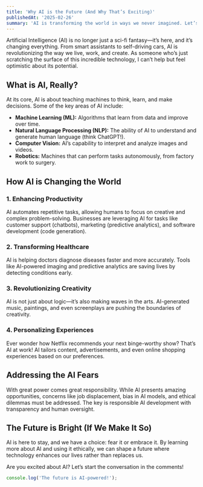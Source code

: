 ```yaml
---
title: 'Why AI is the Future (And Why That’s Exciting)'
publishedAt: '2025-02-26'
summary: 'AI is transforming the world in ways we never imagined. Let’s explore its impact, potential, and why we should be excited about what’s ahead.'
---
```


Artificial Intelligence (AI) is no longer just a sci-fi fantasy—it’s here, and it’s changing everything. From smart assistants to self-driving cars, AI is revolutionizing the way we live, work, and create. As someone who’s just scratching the surface of this incredible technology, I can’t help but feel optimistic about its potential.

## What is AI, Really?

At its core, AI is about teaching machines to think, learn, and make decisions. Some of the key areas of AI include:

- **Machine Learning (ML):** Algorithms that learn from data and improve over time.
- **Natural Language Processing (NLP):** The ability of AI to understand and generate human language (think ChatGPT!).
- **Computer Vision:** AI’s capability to interpret and analyze images and videos.
- **Robotics:** Machines that can perform tasks autonomously, from factory work to surgery.

## How AI is Changing the World

### 1. Enhancing Productivity

AI automates repetitive tasks, allowing humans to focus on creative and complex problem-solving. Businesses are leveraging AI for tasks like customer support (chatbots), marketing (predictive analytics), and software development (code generation).

### 2. Transforming Healthcare

AI is helping doctors diagnose diseases faster and more accurately. Tools like AI-powered imaging and predictive analytics are saving lives by detecting conditions early.

### 3. Revolutionizing Creativity

AI is not just about logic—it’s also making waves in the arts. AI-generated music, paintings, and even screenplays are pushing the boundaries of creativity.

### 4. Personalizing Experiences

Ever wonder how Netflix recommends your next binge-worthy show? That’s AI at work! AI tailors content, advertisements, and even online shopping experiences based on our preferences.

## Addressing the AI Fears

With great power comes great responsibility. While AI presents amazing opportunities, concerns like job displacement, bias in AI models, and ethical dilemmas must be addressed. The key is responsible AI development with transparency and human oversight.

## The Future is Bright (If We Make It So)

AI is here to stay, and we have a choice: fear it or embrace it. By learning more about AI and using it ethically, we can shape a future where technology enhances our lives rather than replaces us.

Are you excited about AI? Let’s start the conversation in the comments!

```jsx
console.log('The future is AI-powered!');
```
